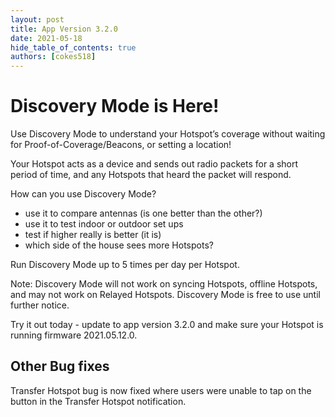 ```yaml
---
layout: post
title: App Version 3.2.0
date: 2021-05-18
hide_table_of_contents: true
authors: [cokes518]
---
```


# Discovery Mode is Here!

Use Discovery Mode to understand your Hotspot’s coverage without waiting for
Proof-of-Coverage/Beacons, or setting a location!

<!--truncate-->

Your Hotspot acts as a device and sends out radio packets for a short period of time, and any
Hotspots that heard the packet will respond.

How can you use Discovery Mode?

- use it to compare antennas (is one better than the other?)
- use it to test indoor or outdoor set ups
- test if higher really is better (it is)
- which side of the house sees more Hotspots?

Run Discovery Mode up to 5 times per day per Hotspot.

Note: Discovery Mode will not work on syncing Hotspots, offline Hotspots, and may not work on
Relayed Hotspots. Discovery Mode is free to use until further notice.

Try it out today - update to app version 3.2.0 and make sure your Hotspot is running firmware
2021.05.12.0.

## Other Bug fixes

Transfer Hotspot bug is now fixed where users were unable to tap on the button in the Transfer
Hotspot notification.
